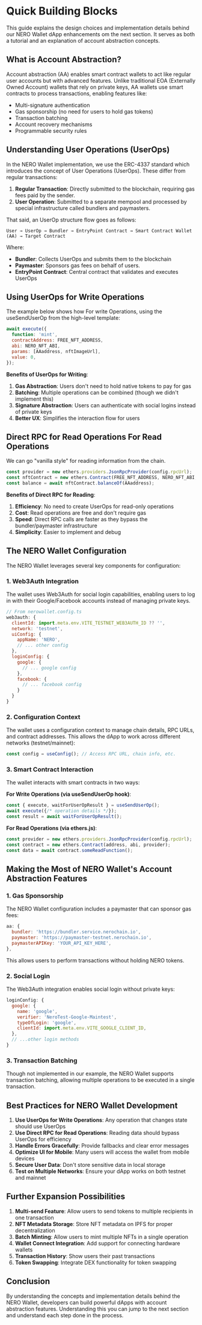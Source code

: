 
# Quick Building Blocks

This guide explains the design choices and implementation details behind our NERO Wallet dApp enhancements om the next section. It serves as both a tutorial and an explanation of account abstraction concepts.

## What is Account Abstraction?

Account abstraction (AA) enables smart contract wallets to act like regular user accounts but with advanced features. Unlike traditional EOA (Externally Owned Account) wallets that rely on private keys, AA wallets use smart contracts to process transactions, enabling features like:

- Multi-signature authentication
- Gas sponsorship (no need for users to hold gas tokens)
- Transaction batching
- Account recovery mechanisms
- Programmable security rules

## Understanding User Operations (UserOps)

In the NERO Wallet implementation, we use the ERC-4337 standard which introduces the concept of User Operations (UserOps). These differ from regular transactions:

1. **Regular Transaction**: Directly submitted to the blockchain, requiring gas fees paid by the sender.
2. **User Operation**: Submitted to a separate mempool and processed by special infrastructure called bundlers and paymasters.

That said, an UserOp structure flow goes as follows:

```
User → UserOp → Bundler → EntryPoint Contract → Smart Contract Wallet (AA) → Target Contract
```

Where:

- **Bundler**: Collects UserOps and submits them to the blockchain
- **Paymaster**: Sponsors gas fees on behalf of users.
- **EntryPoint Contract**: Central contract that validates and executes UserOps

## Using UserOps for Write Operations 

The example below shows how For write Operations, using the useSendUserOp from the high-level template:

```js
await execute({
  function: 'mint',
  contractAddress: FREE_NFT_ADDRESS,
  abi: NERO_NFT_ABI,
  params: [AAaddress, nftImageUrl],
  value: 0,
});
```

**Benefits of UserOps for Writing**:

1. **Gas Abstraction**: Users don't need to hold native tokens to pay for gas
2. **Batching**: Multiple operations can be combined (though we didn't implement this)
3. **Signature Abstraction**: Users can authenticate with social logins instead of private keys
4. **Better UX**: Simplifies the interaction flow for users

## Direct RPC for Read Operations For Read Operations

We can go "vanilla style" for reading information from the chain. 

```js
const provider = new ethers.providers.JsonRpcProvider(config.rpcUrl);
const nftContract = new ethers.Contract(FREE_NFT_ADDRESS, NERO_NFT_ABI, provider);
const balance = await nftContract.balanceOf(AAaddress);
```

**Benefits of Direct RPC for Reading**:

1. **Efficiency**: No need to create UserOps for read-only operations
2. **Cost**: Read operations are free and don't require gas
3. **Speed**: Direct RPC calls are faster as they bypass the bundler/paymaster infrastructure
4. **Simplicity**: Easier to implement and debug

## The NERO Wallet Configuration

The NERO Wallet leverages several key components for configuration:

### 1. Web3Auth Integration

The wallet uses Web3Auth for social login capabilities, enabling users to log in with their Google/Facebook accounts instead of managing private keys.

```js
// From nerowallet.config.ts
web3auth: {
  clientId: import.meta.env.VITE_TESTNET_WEB3AUTH_ID ?? '',
  network: 'testnet',
  uiConfig: {
    appName: 'NERO',
    // ... other config
  },
  loginConfig: {
    google: {
      // ... google config
    },
    facebook: {
      // ... facebook config
    }
  }
}
```

### 2. Configuration Context

The wallet uses a configuration context to manage chain details, RPC URLs, and contract addresses. This allows the dApp to work across different networks (testnet/mainnet):

```js
const config = useConfig(); // Access RPC URL, chain info, etc.
```

### 3. Smart Contract Interaction

The wallet interacts with smart contracts in two ways:

**For Write Operations (via useSendUserOp hook)**:
```js
const { execute, waitForUserOpResult } = useSendUserOp();
await execute({/* operation details */});
const result = await waitForUserOpResult();
```

**For Read Operations (via ethers.js)**:
```js
const provider = new ethers.providers.JsonRpcProvider(config.rpcUrl);
const contract = new ethers.Contract(address, abi, provider);
const data = await contract.someReadFunction();
```

## Making the Most of NERO Wallet's Account Abstraction Features

### 1. Gas Sponsorship

The NERO Wallet configuration includes a paymaster that can sponsor gas fees:

```js
aa: {
  bundler: 'https://bundler.service.nerochain.io',
  paymaster: 'https://paymaster-testnet.nerochain.io',
  paymasterAPIKey: 'YOUR_API_KEY_HERE',
},
```

This allows users to perform transactions without holding NERO tokens.

### 2. Social Login

The Web3Auth integration enables social login without private keys:

```js
loginConfig: {
  google: {
    name: 'google',
    verifier: 'NeroTest-Google-Maintest',
    typeOfLogin: 'google',
    clientId: import.meta.env.VITE_GOOGLE_CLIENT_ID,
  },
  // ...other login methods
}
```

### 3. Transaction Batching

Though not implemented in our example, the NERO Wallet supports transaction batching, allowing multiple operations to be executed in a single transaction.

## Best Practices for NERO Wallet Development

1. **Use UserOps for Write Operations**: Any operation that changes state should use UserOps
2. **Use Direct RPC for Read Operations**: Reading data should bypass UserOps for efficiency
3. **Handle Errors Gracefully**: Provide fallbacks and clear error messages
4. **Optimize UI for Mobile**: Many users will access the wallet from mobile devices
5. **Secure User Data**: Don't store sensitive data in local storage
6. **Test on Multiple Networks**: Ensure your dApp works on both testnet and mainnet

## Further Expansion Possibilities

1. **Multi-send Feature**: Allow users to send tokens to multiple recipients in one transaction
2. **NFT Metadata Storage**: Store NFT metadata on IPFS for proper decentralization
3. **Batch Minting**: Allow users to mint multiple NFTs in a single operation
4. **Wallet Connect Integration**: Add support for connecting hardware wallets
5. **Transaction History**: Show users their past transactions
6. **Token Swapping**: Integrate DEX functionality for token swapping

## Conclusion

By understanding the concepts and implementation details behind the NERO Wallet, developers can build powerful dApps with account abstraction features. Understanding this you can jump to the next section and understand each step done in the process.

<PageFeedback path="/en/tutorials/high-level/building-blocks" />
